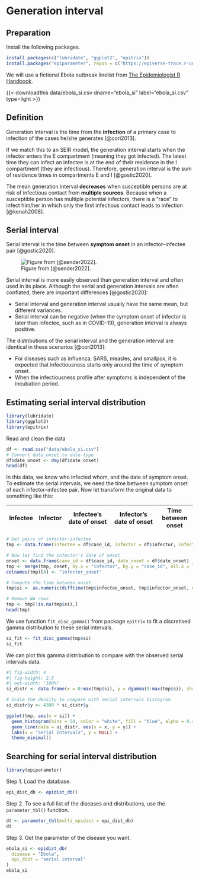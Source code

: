 # Generation interval

::: {.callout-note}

## Preparation

Install the following packages.

```r
install.packages(c("lubridate", "ggplot2", "epitrix"))
install.packages("epiparameter", repos = c("https://epiverse-trace.r-universe.dev", "https://cloud.r-project.org"))
```

We will use a fictional Ebola outbreak linelist from [The Epidemiologist R Handbook](https://epirhandbook.com/new_pages/data_used.html).

{{< downloadthis data/ebola_si.csv dname="ebola_si" label="ebola_si.csv" type=light >}}

:::

## Definition

::: {.callout-tip appearance="simple"}
::: {#def-gen-int}
Generation interval is the time from the **infection** of a primary case to infection of the cases he/she generates [@cori2013].
:::
:::

If we match this to an SEIR model, the generation interval starts when the infector enters the E compartment (meaning they got infected). The latest time they can infect an infectee is at the end of their residence in the I compartment (they are infectious). Therefore, generation interval is the sum of residence times in compartments E and I [@gostic2020].

The mean generation interval **decreases** when susceptible persons are at risk of infectious contact from **multiple sources**. Because when a susceptible person has multiple potential infectors, there is a "race" to infect him/her in which only the first infectious contact leads to infection [@kenah2008].

## Serial interval

::: {.callout-tip appearance="simple"}
::: {#def-ser-int}
Serial interval is the time between **symptom onset** in an infector–infectee pair [@gostic2020].
:::
:::

![Figure from [@sender2022].](img/rnum/gen-ser-int.png)

Serial interval is more easily observed than generation interval and often used in its place. Although the serial and generation intervals are often conflated, there are important differences [@gostic2020]:

-   Serial interval and generation interval usually have the same mean, but different variances.
-   Serial interval can be negative (when the symptom onset of infector is later than infectee, such as in COVID-19), generation interval is always positive.

The distributions of the serial interval and the generation interval are identical in these scenarios [@cori2013]:

-   For diseases such as influenza, SARS, measles, and smallpox, it is expected that infectiousness starts only around the time of symptom onset.
-   When the infectiousness profile after symptoms is independent of the incubation period.

## Estimating serial interval distribution

```r
library(lubridate)
library(ggplot2)
library(epitrix)
```

Read and clean the data

```r
df <- read.csv("data/ebola_si.csv")
# Convert date_onset to date type
df$date_onset <- dmy(df$date_onset)
head(df)
```

In this data, we know who infected whom, and the date of symptom onset. To estimate the serial intervals, we need the time between symptom onset of each infector–infectee pair. Now let transform the original data to something like this:

| Infectee | Infector | Infectee's date of onset | Infector's date of onset | Time between onset |
|----------|----------|--------------------------|--------------------------|--------------------|

```r
# Get pairs of infector-infectee
tmp <- data.frame(infectee = df$case_id, infector = df$infector, infectee_onset = df$date_onset)

# Now let find the infector's date of onset
onset <- data.frame(case_id = df$case_id, date_onset = df$date_onset)
tmp <- merge(tmp, onset, by.x = "infector", by.y = "case_id", all.x = T)
colnames(tmp)[4] <- "infector_onset"

# Compute the time between onset
tmp$si <- as.numeric(difftime(tmp$infectee_onset, tmp$infector_onset, unit = "days"))

# Remove NA rows
tmp <- tmp[!is.na(tmp$si),]
head(tmp)
```

We use function `fit_disc_gamma()` from package `epitrix` to fit a discretised gamma distribution to these serial intervals.

```r
si_fit <- fit_disc_gamma(tmp$si)
si_fit
```

We can plot this gamma distribution to compare with the observed serial intervals data.

```r
#| fig-width: 4
#| fig-height: 2.5
#| out-width: "100%"
si_distr <- data.frame(x = 0:max(tmp$si), y = dgamma(0:max(tmp$si), shape = si_fit$distribution$parameters$shape, scale = si_fit$distribution$parameters$scale))

# Scale the density to compare with serial intervals histogram
si_distr$y <- 4300 * si_distr$y

ggplot(tmp, aes(x = si)) +
  geom_histogram(bins = 50, color = "white", fill = "blue", alpha = 0.4) +
  geom_line(data = si_distr, aes(x = x, y = y)) +
  labs(x = "Serial intervals", y = NULL) +
  theme_minimal()
```

## Searching for serial interval distribution

```r
library(epiparameter)
```

Step 1. Load the database.

```r
epi_dist_db <- epidist_db()
```

Step 2. To see a full list of the diseases and distributions, use the `parameter_tbl()` function.

```r
dt <- parameter_tbl(multi_epidist = epi_dist_db)
dt
```

Step 3. Get the parameter of the disease you want.

```r
ebola_si <- epidist_db(
  disease = "Ebola",
  epi_dist = "serial interval"
)
ebola_si
```

